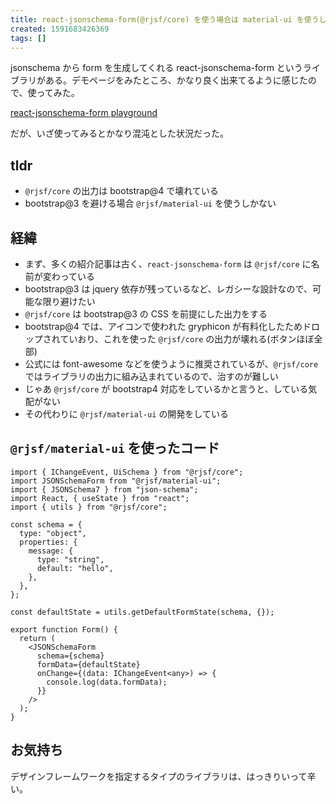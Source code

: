 ```yaml
---
title: react-jsonschema-form(@rjsf/core) を使う場合は material-ui を使うしかない
created: 1591683426369
tags: []
---
```


jsonschema から form を生成してくれる react-jsonschema-form というライブラリがある。デモページをみたところ、かなり良く出来てるように感じたので、使ってみた。

[react\-jsonschema\-form playground](https://rjsf-team.github.io/react-jsonschema-form/)

だが、いざ使ってみるとかなり混沌とした状況だった。

## tldr

- `@rjsf/core` の出力は bootstrap@4 で壊れている
- bootstrap@3 を避ける場合 `@rjsf/material-ui` を使うしかない

## 経緯

- まず、多くの紹介記事は古く、`react-jsonschema-form` は `@rjsf/core` に名前が変わっている
- bootstrap@3 は jquery 依存が残っているなど、レガシーな設計なので、可能な限り避けたい
- `@rjsf/core` は bootstrap@3 の CSS を前提にした出力をする
- bootstrap@4 では、アイコンで使われた gryphicon が有料化したためドロップされていおり、これを使った `@rjsf/core` の出力が壊れる(ボタンほぼ全部)
- 公式には font-awesome などを使うように推奨されているが、`@rjsf/core` ではライブラリの出力に組み込まれているので、治すのが難しい
- じゃあ `@rjsf/core` が bootstrap4 対応をしているかと言うと、している気配がない
- その代わりに `@rjsf/material-ui` の開発をしている

## `@rjsf/material-ui` を使ったコード

```tsx
import { IChangeEvent, UiSchema } from "@rjsf/core";
import JSONSchemaForm from "@rjsf/material-ui";
import { JSONSchema7 } from "json-schema";
import React, { useState } from "react";
import { utils } from "@rjsf/core";

const schema = {
  type: "object",
  properties: {
    message: {
      type: "string",
      default: "hello",
    },
  },
};

const defaultState = utils.getDefaultFormState(schema, {});

export function Form() {
  return (
    <JSONSchemaForm
      schema={schema}
      formData={defaultState}
      onChange={(data: IChangeEvent<any>) => {
        console.log(data.formData);
      }}
    />
  );
}
```

## お気持ち

デザインフレームワークを指定するタイプのライブラリは、はっきりいって辛い。
